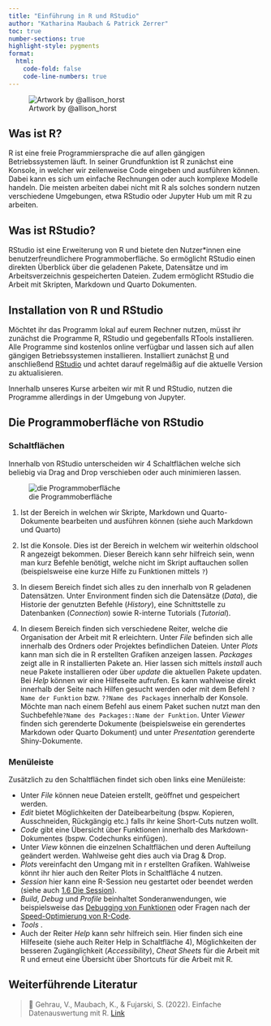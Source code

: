 ```yaml
---
title: "Einführung in R und RStudio"
author: "Katharina Maubach & Patrick Zerrer"
toc: true
number-sections: true
highlight-style: pygments
format:
  html:
    code-fold: false
    code-line-numbers: true
---
```


![Artwork by @allison_horst](Bilder/Grafik%20R%20Lernen.png)

## Was ist R?

R ist eine freie Programmiersprache die auf allen gängigen Betriebssystemen läuft. In seiner Grundfunktion ist R zunächst eine Konsole, in welcher wir zeilenweise Code eingeben und ausführen können. Dabei kann es sich um einfache Rechnungen oder auch komplexe Modelle handeln. Die meisten arbeiten dabei nicht mit R als solches sondern nutzen verschiedene Umgebungen, etwa RStudio oder Jupyter Hub um mit R zu arbeiten.

## Was ist RStudio?

RStudio ist eine Erweiterung von R und bietete den Nutzer\*innen eine benutzerfreundlichere Programmoberfläche. So ermöglicht RStudio einen direkten Überblick über die geladenen Pakete, Datensätze und im Arbeitsverzeichnis gespeicherten Dateien. Zudem ermöglicht RStudio die Arbeit mit Skripten, Markdown und Quarto Dokumenten.

## Installation von R und RStudio

Möchtet ihr das Programm lokal auf eurem Rechner nutzen, müsst ihr zunächst die Programme R, RStudio und gegebenfalls RTools installieren. Alle Programme sind kostenlos online verfügbar und lassen sich auf allen gängigen Betriebssystemen installieren. Installiert zunächst [R](https://cran.uni-muenster.de/) und anschließend [RStudio](https://posit.co/download/rstudio-desktop/) und achtet darauf regelmäßig auf die aktuelle Version zu aktualisieren.

Innerhalb unseres Kurse arbeiten wir mit R und RStudio, nutzen die Programme allerdings in der Umgebung von Jupyter.

## Die Programmoberfläche von RStudio

### Schaltflächen

Innerhalb von RStudio unterscheiden wir 4 Schaltflächen welche sich beliebig via Drag and Drop verschieben oder auch minimieren lassen.

![die Programmoberfläche](Bilder/RStudio_Programmoberfläche.jpeg)

1)  Ist der Bereich in welchen wir Skripte, Markdown und Quarto-Dokumente bearbeiten und ausführen können (siehe auch Markdown und Quarto)

2)  Ist die Konsole. Dies ist der Bereich in welchem wir weiterhin oldschool R angezeigt bekommen. Dieser Bereich kann sehr hilfreich sein, wenn man kurz Befehle benötigt, welche nicht im Skript auftauchen sollen (beispielsweise eine kurze Hilfe zu Funktionen mittels `?`)

3)  In diesem Bereich findet sich alles zu den innerhalb von R geladenen Datensätzen. Unter Environment finden sich die Datensätze (*Data*), die Historie der genutzten Befehle (*History*), eine Schnittstelle zu Datenbanken (*Connection*) sowie R-interne Tutorials (*Tutorial*).

4)  In diesem Bereich finden sich verschiedene Reiter, welche die Organisation der Arbeit mit R erleichtern. Unter *File* befinden sich alle innerhalb des Ordners oder Projektes befindlichen Dateien. Unter *Plots* kann man sich die in R erstellten Grafiken anzeigen lassen. *Packages* zeigt alle in R installierten Pakete an. Hier lassen sich mittels *install* auch neue Pakete installieren oder über *update* die aktuellen Pakete updaten. Bei *Help* können wir eine Hilfeseite aufrufen. Es kann wahlweise direkt innerhalb der Seite nach Hilfen gesucht werden oder mit dem Befehl `?Name der Funktion` bzw. `??Name des Packages` innerhalb der Konsole. Möchte man nach einem Befehl aus einem Paket suchen nutzt man den Suchbefehle`?Name des Packages::Name der Funktion`. Unter *Viewer* finden sich gerenderte Dokumente (beispielsweise ein gerendertes Markdown oder Quarto Dokument) und unter *Presentation* gerenderte Shiny-Dokumente.

### Menüleiste


Zusätzlich zu den Schaltflächen findet sich oben links eine Menüleiste:

- Unter *File* können neue Dateien erstellt, geöffnet und gespeichert werden. 
- *Edit* bietet Möglichkeiten der Dateibearbeitung (bspw. Kopieren, Ausschneiden, Rückgängig etc.) falls ihr keine Short-Cuts nutzen wollt. 
- *Code* gibt eine Übersicht über Funktionen innerhalb des Markdown-Dokumentes (bspw. Codechunks einfügen). 
- Unter *View* können die einzelnen Schaltflächen und deren Aufteilung geändert werden. Wahlweise geht dies auch via Drag & Drop. 
- *Plots* vereinfacht den Umgang mit in r erstellten Grafiken. Wahlweise könnt ihr hier auch den Reiter Plots in Schaltfläche 4 nutzen. 
- *Session* hier kann eine R-Session neu gestartet oder beendet werden (siehe auch [1.6 Die Session](https://patrickzerrer.github.io/R_Hands_on_Book/Skript_1.4.html#die-session)). 
- *Build*, *Debug* und *Profile* beinhaltet Sonderanwendungen, wie beispielsweise das [Debugging von Funktionen](https://support.posit.co/hc/en-us/articles/200713843) oder Fragen nach der [Speed-Optimierung von R-Code](https://rstudio.github.io/profvis/). 
- *Tools* . 
- Auch der Reiter *Help* kann sehr hilfreich sein. Hier finden sich eine Hilfeseite (siehe auch Reiter Help in Schaltfläche 4), Möglichkeiten der besseren Zugänglichkeit (*Accessibility*), *Cheat Sheets* für die Arbeit mit R und erneut eine Übersicht über Shortcuts für die Arbeit mit R.   


::: callout-note
## Weiterführende Literatur

> 📖 Gehrau, V., Maubach, K., & Fujarski, S. (2022). Einfache Datenauswertung mit R. [Link](https://link.springer.com/book/10.1007/978-3-658-34285-2)
:::
